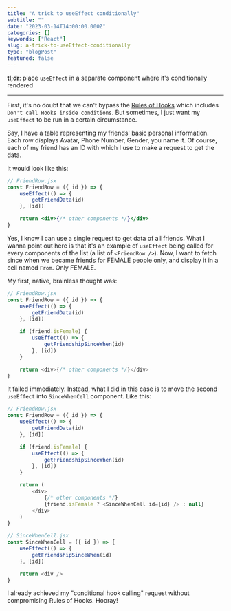 ```yaml
---
title: "A trick to useEffect conditionally"
subtitle: ""
date: "2023-03-14T14:00:00.000Z"
categories: []
keywords: ["React"]
slug: a-trick-to-useEffect-conditionally
type: "blogPost"
featured: false
---
```


**tl;dr**: place `useEffect` in a separate component where it's conditionally rendered

---

First, it's no doubt that we can't bypass the [Rules of Hooks](https://reactjs.org/docs/hooks-rules.html) which includes `Don't call Hooks inside conditions`. But sometimes, I just want my `useEffect` to be run in a certain circumstance.

Say, I have a table representing my friends' basic personal information. Each row displays Avatar, Phone Number, Gender, you name it. Of course, each of my friend has an ID with which I use to make a request to get the data.

It would look like this:

```jsx
// FriendRow.jsx
const FriendRow = ({ id }) => {
    useEffect(() => {
        getFriendData(id)
    }, [id])

    return <div>{/* other components */}</div>
}
```

Yes, I know I can use a single request to get data of all friends. What I wanna point out here is that it's an example of `useEffect` being called for every components of the list (a list of `<FriendRow />`). Now, I want to fetch since when we became friends for FEMALE people only, and display it in a cell named `From`. Only FEMALE.

My first, native, brainless thought was:

```js
// FriendRow.jsx
const FriendRow = ({ id }) => {
    useEffect(() => {
        getFriendData(id)
    }, [id])

    if (friend.isFemale) {
        useEffect(() => {
            getFriendshipSinceWhen(id)
        }, [id])
    }

    return <div>{/* other components */}</div>
}
```

It failed immediately. Instead, what I did in this case is to move the second `useEffect` into `SinceWhenCell` component. Like this:

```js
// FriendRow.jsx
const FriendRow = ({ id }) => {
    useEffect(() => {
        getFriendData(id)
    }, [id])

    if (friend.isFemale) {
        useEffect(() => {
            getFriendshipSinceWhen(id)
        }, [id])
    }

    return (
        <div>
            {/* other components */}
            {friend.isFemale ? <SinceWhenCell id={id} /> : null}
        </div>
    )
}

// SinceWhenCell.jsx
const SinceWhenCell = ({ id }) => {
    useEffect(() => {
        getFriendshipSinceWhen(id)
    }, [id])

    return <div />
}
```

I already achieved my "conditional hook calling" request without compromising Rules of Hooks. Hooray!
